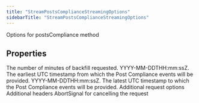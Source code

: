 ```yaml
---
title: "StreamPostsComplianceStreamingOptions"
sidebarTitle: "StreamPostsComplianceStreamingOptions"
---
```


Options for postsCompliance method

## Properties

<ParamField name="backfillMinutes" type="number">
The number of minutes of backfill requested.

</ParamField>

<ParamField name="startTime" type="string">
YYYY-MM-DDTHH:mm:ssZ. The earliest UTC timestamp from which the Post Compliance events will be provided.

</ParamField>

<ParamField name="endTime" type="string">
YYYY-MM-DDTHH:mm:ssZ. The latest UTC timestamp to which the Post Compliance events will be provided.

</ParamField>

<ParamField name="requestOptions" type="RequestOptions">
Additional request options

</ParamField>

<ParamField name="headers" type="Record&lt;string, string&gt;">
Additional headers

</ParamField>

<ParamField name="signal" type="AbortSignal">
AbortSignal for cancelling the request

</ParamField>
